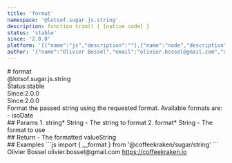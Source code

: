 ```yaml
---
title: 'format'
namespace: '@lotsof.sugar.js.string'
description: function trim() { [native code] }
status: 'stable'
since: '2.0.0'
platform: '[{"name":"js","description":""},{"name":"node","description":""}]'
author: '{"name":"Olivier Bossel","email":"olivier.bossel@gmail.com","url":"https://coffeekraken.io"}'
---
```

<div class="docmap-mdx">
# format
<div class="_namespace">@lotsof.sugar.js.string</div>
<div class="_metas">
<div class="_status"><span class="_status-label">Status:</span><span class="_status-value -stable">stable</span></div>
<div class="_since"><span class="_since-label">Since:</span><span class="_since-value">2.0.0</span></div>
<div class="_since"><span class="_since-label">Since:</span><span class="_since-value">2.0.0</span></div>
</div>
<div class="_description">
Format the passed string using the requested format. Available formats are:
- isoDate
</div>
<div class="_params">
## Params
1. <span class="_name">string<span class="_required">*</span></span><span class="_default"></span> <span class="_type">String</span>
   - The string to format
2. <span class="_name">format<span class="_required">*</span></span><span class="_default"></span> <span class="_type">String</span>
   - The format to use
</div>
<div class="_return">
## Return
- <span class="_description">The formatted value</span><span class="_default"></span><span class="_type">String</span>
</div>
<div class="_examples">
## Examples
```js
import { __format } from '@coffeekraken/sugar/string'
```
</div>
<div class="_author">
<span class="_name">Olivier Bossel</span>
<span class="_email">olivier.bossel@gmail.com</span>
<a href="https://coffeekraken.io" target="_blank" class="_url">https://coffeekraken.io</a>
</div>
</div>